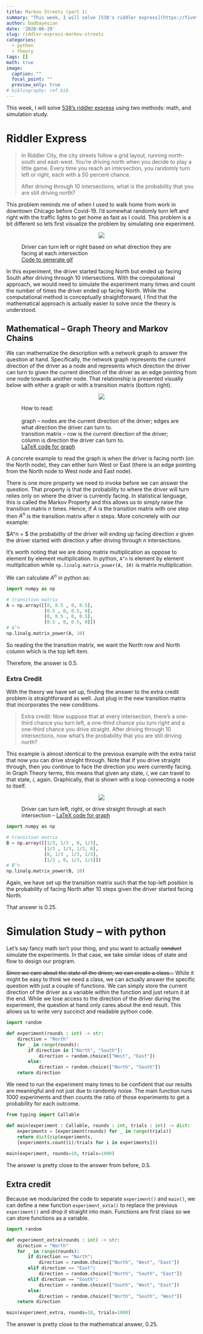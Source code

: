 ```yaml
---
title: Markov Streets (part 1)
summary: "This week, I will solve [538's riddler express](https://fivethirtyeight.com/features/can-you-connect-the-dots/) using two methods: math, and simulation study."
author: badbayesian
date: '2020-06-29'
slug: riddler-express-markov-streets
categories:
  - python
  - theory
tags: []
math: true
image:
  caption: ""
  focal_point: ""
  preview_only: true
# bibliography: ref.bib
---
```


This week, I will solve [538's riddler express](https://fivethirtyeight.com/features/can-you-connect-the-dots/) using two methods: math, and simulation study.

# Riddler Express
> In Riddler City, the city streets follow a grid layout, running north-south and east-west. You’re driving north when you decide to play a little game. Every time you reach an intersection, you randomly turn left or right, each with a 50 percent chance.
>
> After driving through 10 intersections, what is the probability that you are still driving north?

This problem reminds me of when I used to walk home from work in downtown Chicago before Covid-19. I'd somewhat randomly turn left and right with the traffic lights to get home as fast as I could. This problem is a bit different so lets first visualize the problem by simulating one experiment.

<figure>
<p align="center">
<img src="/img/2020-06-29-riddler-express-markov-streets/riddler_streets.gif">
</p>
<figcaption>
Driver can turn left or right based on what direction they are facing at each intersection<br>
[Code to generate gif](create_riddler_streets_gif.R)
</figcaption>
</figure>

In this experiment, the driver started facing North but ended up facing South after driving through 10 intersections. With the computational approach, we would need to simulate the experiment many times and count the number of times the driver ended up facing North. While the computational method is conceptually straightforward, I find that the mathematical approach is actually easier to solve once the theory is understood.

## Mathematical -- Graph Theory and Markov Chains

We can mathematize the description with a network graph to answer the question at hand. Specifically, the network graph represents the current direction of the driver as a node and represents which direction the driver can turn to given the current direction of the driver as an edge pointing from one node towards another node. That relationship is presented visually below with either a graph or with a transition matrix (bottom right).

<figure>
<p align="center">
<img src="/img/2020-06-29-riddler-express-markov-streets/riddle_streets_both.png">
</p>
<figcaption style="text-align:left;">
How to read:<br>
<br>
graph -- nodes are the current direction of the driver; edges are what direction the driver can turn to.<br>
transition matrix -- row is the current direction of the driver; column is direction the driver can turn to. <br>
[LaTeX code for graph](markov_streets.tex)
</figcaption>
</figure>

A concrete example to read the graph is when the driver is facing north (on the North node), they can either turn West or East (there is an edge pointing from the North node to West node and East node). 

There is one more property we need to invoke before we can answer the question. That property is that the probability to where the driver will turn relies only on where the driver is currently facing. In statistical language, this is called the Markov Property and this allows us to simply raise the transition matrix $n$ times. Hence, if $A$ is the transition matrix with one step then $A^n$ is the transition matrix after $n$ steps. More concretely with our example:

$A^n = $ the probability of the driver will ending up facing direction $x$ given the driver started with direction $y$ after driving through $n$ intersections.

It's worth noting that we are doing matrix multiplication as oppose to element by element multiplication. In python, `A^n` is element by element multiplication while `np.linalg.matrix_power(A, 10)` is matrix multiplication.

We can calculate $A^n$ in python as:

```python
import numpy as np

# transition matrix
A = np.array([[0, 0.5 , 0, 0.5],
              [0.5 , 0, 0.5, 0],
              [0, 0.5 , 0, 0.5],
              [0.5 , 0, 0.5, 0]])
# A^n
np.linalg.matrix_power(A, 10)
```

So reading the the transition matrix, we want the North row and North column which is the top left item. 

Therefore, the answer is $0.5$.

### Extra Credit

With the theory we have set up, finding the answer to the extra credit problem is straightforward as well. Just plug in the new transition matrix that incorporates the new conditions.

> Extra credit: Now suppose that at every intersection, there’s a one-third chance you turn left, a one-third chance you turn right and a one-third chance you drive straight. After driving through 10 intersections, now what’s the probability that you are still driving north?

This example is almost identical to the previous example with the extra twist that now you can drive straight through. Note that if you drive straight through, then you continue to face the direction you were currently facing. In Graph Theory terms, this means that given any state, $i$, we can travel to that state, $i$, again. Graphically, that is shown with a loop connecting a node to itself.

<figure>
<p align="center">
<img src="/img/2020-06-29-riddler-express-markov-streets/riddle_streets_both_extra.png">
</p>
<figcaption>
Driver can turn left, right, or drive straight through at each intersection – [LaTeX code for graph](markov_streets_extra.tex)
</figcaption>
</figure>


```python
import numpy as np

# transition matrix
B = np.array([[1/3, 1/3 , 0, 1/3],
              [1/3 , 1/3, 1/3, 0],
              [0, 1/3 , 1/3, 1/3],
              [1/3 , 0, 1/3, 1/3]])
# B^n
np.linalg.matrix_power(B, 10)
```

Again, we have set up the transition matrix such that the top-left position is the probability of facing North after 10 steps given the driver started facing North.

That answer is $0.25$.

# Simulation Study -- with python

Let's say fancy math isn't your thing, and you want to actually ~~conduct~~ simulate the experiments. In that case, we take similar ideas of state and flow to design our program.

~~Since we care about the state of the driver, we can create a class...~~ While it might be easy to think we need a class, we can actually answer the specific question with just a couple of functions. We can simply store the current direction of the driver as a variable within the function and just return it at the end. While we lose access to the direction of the driver during the experiment, the question at hand only cares about the end result. This allows us to write very succinct and readable python code.

```python
import random

def experiment(rounds : int) -> str:
    direction = "North"
    for _ in range(rounds):
        if direction in ["North", "South"]:
            direction = random.choice(["West", "East"])
        else:
            direction = random.choice(["North", "South"])
    return direction
```

We need to run the experiment many times to be confident that our results are meaningful and not just due to randomly noise. The main function runs 1000 experiments and then counts the ratio of those experiments to get a probability for each outcome.

```python
from typing import Callable

def main(experiment : Callable, rounds : int, trials : int) -> dict:
    experiments = [experiment(rounds) for _ in range(trials)]
    return dict(zip(experiments,
    [experiments.count(i)/trials for i in experiments]))
    
main(experiment, rounds=10, trials=1000)
```

The answer is pretty close to the answer from before, $0.5$.

## Extra credit

Because we modularized the code to separate `experiment()` and `main()`, we can define a new function `experiment_exta()` to replace the previous `experiment()` and drop it straight into main. Functions are first class so we can store functions as a variable.

```python
import random

def experiment_extra(rounds : int) -> str:
    direction = "North"
    for _ in range(rounds):
        if direction == "North":
            direction = random.choice(["North", "West", "East"])
        elif direction == "East":
            direction = random.choice(["North", "South", "East"])         
        elif direction == "South":
            direction = random.choice(["South", "West", "East"])
        else:
            direction = random.choice(["North", "South", "West"])
    return direction

main(experiment_extra, rounds=10, trials=1000)
```

The answer is pretty close to the mathematical answer, $0.25$.
